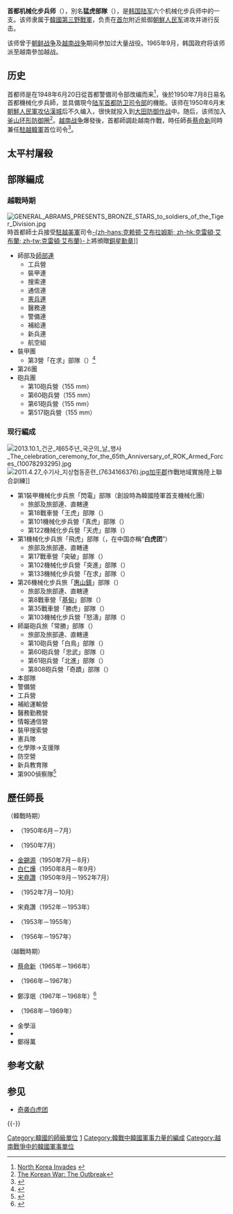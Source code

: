 {{distinguish|白虎營}}
{{Infobox military unit
|unit_name= 首都機械化步兵師
|image=[[File:Capital_Division_(South_Korea).png|File:Capital_Division_(South_Korea).png]]
|caption=
|dates= 1948年6月20日至今
|country= {{flagicon|South Korea}} [[韓國|韓國]]
|allegiance=
|軍種= [[File:Flag_of_the_Army_of_the_Republic_of_Korea.svg|23px]] [[韩国陆军|韩国陆军]]
|type= [[机械化步兵|机械化步兵]]
|role= 
|size= 
|command_structure={{Link-ko|大韓民國第7機動軍|제7기동군단|第7机动军}}
|garrison=
|garrison_label=
|equipment=
|equipment_label=
|nickname= 猛虎部隊（{{lang|ko|맹호부대}}）
|patron=
|motto=
|colors=
|colors_label=
|march=
|mascot=
|battles= '''[[朝鲜战争|朝鲜战争]]'''<br>'''[[越南战争|越南战争]]'''
|anniversaries=
|decorations=
|battle_honours=
<!-- Commanders -->
|current_commander=
|current_commander_label=
|ceremonial_chief=
|ceremonial_chief_label=
|colonel_of_the_regiment=
|colonel_of_the_regiment_label=
|notable_commanders=[[蔡命新|蔡命新]]中將
<!-- Insignia -->
|identification_symbol=
|identification_symbol_label=
|identification_symbol_2=
|identification_symbol_2_label=
}}
'''首都机械化步兵师'''（{{lang-ko|수도기계화보병사단, 首都機械化步兵師團}}），別名'''猛虎部隊'''（{{lang|ko|맹호부대}}），是[[韩国陆军|韩国陆军]]六个机械化步兵师中的一支。该师隶属于[[韓國第三野戰軍|韓國第三野戰軍]]{{Link-ko|大韓民國第7機動軍|제7기동군단|第7机动军}}，负责在[[首尔|首尔]]附近抵御[[朝鮮人民军|朝鮮人民军]]进攻并进行反击。

该师曾于[[朝鲜战争|朝鲜战争]]及[[越南战争|越南战争]]期间参加过大量战役。1965年9月，韩国政府将该师派至越南參加越战。

==历史==

首都师是在1948年6月20日從首都警備司令部改编而来<ref>[http://www.rt66.com/~korteng/SmallArms/NKAssault.htm North Korea Invades] {{webarchive|url=https://web.archive.org/web/20061229193039/http://www.rt66.com/~korteng/SmallArms/NKAssault.htm |date=2006-12-29 }}</ref>，後於1950年7月8日易名首都機械化步兵師，並具備現今[[陆军首都防卫司令部|陆军首都防卫司令部]]的機能。该师在1950年6月末[[第一次漢城戰役|朝鮮人民軍攻佔漢城]]后不久编入{{Link-ko|大韓民國第1軍|제1군단 (대한민국)|第1軍}}，很快就投入到[[大田戰役|大田防御作战]]中。随后，该师加入[[釜山环形防御圈|釜山环形防御圈]]<ref>[http://www.army.mil/cmh-pg/brochures/KW-Outbreak/outbreak.htm The Korean War: The Outbreak]</ref>。[[越南战争|越南战争]]爆發後，首都師調赴越南作戰，時任師長[[蔡命新|蔡命新]]同時兼任[[駐越韓軍|駐越韓軍]]首位司令<ref name="vwm.co.kr">{{Citation |url=http://www.vwm.co.kr/technote7/board.php?board=chamyungsin&&command=other_insert&exe=cmsmain |work=베트남 참전유공 전우회 |accessdate=2016-08-08 |title=테크노트 PHP 006 홈페이지 스킨 견본 }}{{dead link|date=2017年12月 |bot=InternetArchiveBot |fix-attempted=yes }}</ref>。

==太平村屠殺==
{{seealso|太平村屠殺}}

==部隊編成==
===越戰時期===
[[File:GENERAL_ABRAMS_PRESENTS_BRONZE_STARS_to_soldiers_of_the_Tiger_Division.jpg|thumb]]時首都師士兵接受[[駐越美軍|駐越美軍]]司令[[克雷頓·艾布蘭|-{zh-hans:克赖顿·艾布拉姆斯; zh-hk:克雷頓·艾布蘭; zh-tw:克雷頓·艾布蘭}-]]上將頒贈[[銅星勳章|銅星勳章]]]]
* 師部及[[本部連|師部連]]
** 工兵營
** 裝甲連
** 搜索連
** 通信連
** [[韓國憲兵|憲兵連]]
** 醫務連
** 警備連
** 補給連
** 新兵連
** 航空組
* 裝甲團
** 第3營「在求」部隊（{{lang|ko|재구}}）<ref>{{Cite news |title=  在求部隊서 또 큰戰果 |publisher=[[京鄉新聞|京鄉新聞]] |date=1966-02-28 |page=2}}</ref>
* 第26團
* 砲兵團
** 第10砲兵營（155 mm）
** 第60砲兵營（155 mm）
** 第61砲兵營（155 mm）
** 第517砲兵營（155 mm）

===现行編成===
[[File:2013.10.1_건군_제65주년_국군의_날_행사_The_celebration_ceremony_for_the_65th_Anniversary_of_ROK_Armed_Forces_(10078293295).jpg|thumb]]
[[File:2011.4.27_수기사_지상협동훈련_(7634166376).jpg|thumb]][[加平郡|加平郡]]作戰地域實施陸上聯合訓練]]
* 第1裝甲機械化步兵旅「閃電」部隊（創設時為韓國陸軍首支機械化團） 
** 旅部及旅部連、直轄連
** 第18戰車營「王虎」部隊（{{lang|ko|왕호}}）
** 第101機械化步兵營「真虎」部隊（{{lang|ko|진호}}）
** 第122機械化步兵營「天虎」部隊（{{lang|ko|천호}}）
* 第1機械化步兵旅「飛虎」部隊（{{lang|ko|비호}}，在中国亦稱“'''白虎团'''”）
** 旅部及旅部連、直轄連
** 第17戰車營「突破」部隊（{{lang|ko|돌파}}）
** 第102機械化步兵營「突進」部隊（{{lang|ko|돌진}}）
** 第133機械化步兵營「在求」部隊（{{lang|ko|재구}}）
* 第26機械化步兵旅「[[惠山市|惠山鎮]]」部隊（{{lang|ko|혜산진}}）
** 旅部及旅部連、直轄連
** 第8戰車營「[[基甸|基甸]]」部隊（{{lang|ko|기드온}}）
** 第35戰車營「勝虎」部隊（{{lang|ko|승호}}）
** 第103機械化步兵營「怒濤」部隊（{{lang|ko|노도}}）
* 師屬砲兵旅「常勝」部隊（{{lang|ko|상승}}）
** 旅部及旅部連、直轄連
** 第10砲兵營「白鳥」部隊（{{lang|ko|백조}}）
** 第60砲兵營「忠武」部隊（{{lang|ko|충무}}）
** 第61砲兵營「北進」部隊（{{lang|ko|북진}}）
** 第808砲兵營「奇蹟」部隊（{{lang|ko|기적}}）
* 本部隊
* 警備營
* 工兵營
* 補給運輸營
* 醫務勤務營
* 情報通信營
* 裝甲搜索營
* 憲兵隊
* 化學隊→{{Link-en|化生放核防護|CBRN defense|化生放}}支援隊
* 防空營
* 新兵教育隊
* 第900偵察隊<ref>{{Citation |url=http://kookbang.dema.mil.kr/kdd/GisaView.jsp?writeDateChk=20101119&menuCd=3004&menuSeq=4&kindSeq=1 |title=우리는 특별하다<31>기계화부대의 눈과 귀 '정찰대' |author=윤병노 |publisher={{Link-ko|國防日報|국방일보|국방일보}} |date=2010-11-19 |accessdate=2012-02-22}}</ref>

==歷任師長==
;（韓戰時期）
* {{Link-ja|李鍾賛 (1916年-1983年)|李鍾賛 (1916年-1983年)|李鍾賛}}（1950年6月－7月）
* {{Link-ja|李俊植|李俊植}}（1950年7月）
*[[金錫源|金錫源]]（1950年7月－8月）
* [[白仁燁|白仁燁]]（1950年8月－年9月）
* [[宋堯讚|宋堯讚]]（1950年9月－1952年7月）
* {{Link-ja|李龍文|李龍文}}（1952年7月－10月）
* 宋堯讚（1952年－1953年）
* {{Link-ja|崔昌彥|崔昌彦}}（1953年－1955年）
* {{Link-ko|韓信 (韓國)|한신 (1922년)|韓信}}（1956年－1957年）
;（越戰時期）
*[[蔡命新|蔡命新]]（1965年－1966年）
*{{Link-ko|柳炳賢|류병현}}（1966年－1967年）
*鄭淳珉（1967年－1968年）<ref>{{Cite web |url=http://dnc.go.kr/_prog/_board/?mode=V&no=33574&code=merit&site_dvs_cd=kr&menu_dvs_cd=0208&s_post_dvs_cd=&skey=&sval=&GotoPage=225 |title=공훈록보기 육군소장 정순민 |accessdate=2016-06-08 |publisher=[[國立大田顯忠院|국립대전현충원]]}}</ref>
*{{Link-ko|尹必鏞|윤필용}}（1968年－1969年）
*金學洹
*{{Link-ko|李熺性|이희성 (1924년)}}
*鄭得萬

== 参考文献 ==
{{Reflist}}

== 参见 ==
{{Portal box|大韩民国|军事}}
* [[奇袭白虎团|奇袭白虎团]]

{{-}}
{{韓國陸軍}}
{{韓國海外派兵}}

[[Category:韓國的師級單位|Category:韓國的師級單位]]
[[Category:韓國陸軍的編制|1]]
[[Category:韓戰中韓國軍事力量的編成|Category:韓戰中韓國軍事力量的編成]]
[[Category:越南戰爭中的韓國軍事單位|Category:越南戰爭中的韓國軍事單位]]